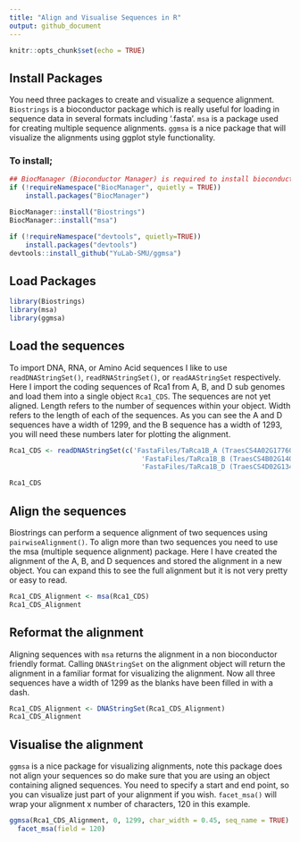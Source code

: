 ```yaml
---
title: "Align and Visualise Sequences in R"
output: github_document
---
```


```r
knitr::opts_chunk$set(echo = TRUE)
```

## Install Packages

You need three packages to create and visualize a sequence alignment. `Biostrings` is a bioconductor package which is really useful for loading in sequence data in several formats including '.fasta'. `msa` is a package used for creating multiple sequence alignments. `ggmsa` is a nice package that will visualize the alignments using ggplot style functionality.

### To install;
```r
## BiocManager (Bioconductor Manager) is required to install bioconductor packages as they are hosted in their own repository not on CRAN.
if (!requireNamespace("BiocManager", quietly = TRUE))
    install.packages("BiocManager")

BiocManager::install("Biostrings")
BiocManager::install("msa")

if (!requireNamespace("devtools", quietly=TRUE))
    install.packages("devtools")
devtools::install_github("YuLab-SMU/ggmsa")
```

## Load Packages
```r
library(Biostrings)
library(msa)
library(ggmsa)
```

## Load the sequences

To import DNA, RNA, or Amino Acid sequences I like to use `readDNAStringSet()`, `readRNAStringSet()`, or `readAAStringSet` respectively. Here I import the coding sequences of Rca1 from A, B, and D sub genomes and load them into a single object `Rca1_CDS`. The sequences are not yet aligned. Length refers to the number of sequences within your object. Width refers to the length of each of the sequences. As you can see the A and D sequences have a width of 1299, and the B sequence has a width of 1293, you will need these numbers later for plotting the alignment.

```r
Rca1_CDS <- readDNAStringSet(c('FastaFiles/TaRca1B_A (TraesCS4A02G177600.1)_CDS.fasta',
                                 'FastaFiles/TaRca1B_B (TraesCS4B02G140200.2)_CDS.fasta',
                                 'FastaFiles/TaRca1B_D (TraesCS4D02G134900.1)_CDS.fasta'))

Rca1_CDS
```

## Align the sequences

Biostrings can perform a sequence alignment of two sequences using `pairwiseAlignment()`. To align more than two sequences you need to use the msa (multiple sequence alignment) package. Here I have created the alignment of the A, B, and D sequences and stored the alignment in a new object. You can expand this to see the full alignment but it is not very pretty or easy to read.

```r
Rca1_CDS_Alignment <- msa(Rca1_CDS)
Rca1_CDS_Alignment
```
## Reformat the alignment

Aligning sequences with `msa` returns the alignment in a non bioconductor friendly format. Calling `DNAStringSet` on the alignment object will return the alignment in a familiar format for visualizing the alignment. Now all three sequences have a width of 1299 as the blanks have been filled in with a dash.

```r
Rca1_CDS_Alignment <- DNAStringSet(Rca1_CDS_Alignment)
Rca1_CDS_Alignment
```

## Visualise the alignment

`ggmsa` is a nice package for visualizing alignments, note this package does not align your sequences so do make sure that you are using an object containing aligned sequences. You need to specify a start and end point, so you can visualize just part of your alignment if you wish. `facet_msa()` will wrap your alignment x number of characters, 120 in this example. 

```r
ggmsa(Rca1_CDS_Alignment, 0, 1299, char_width = 0.45, seq_name = TRUE) +
  facet_msa(field = 120)
```











